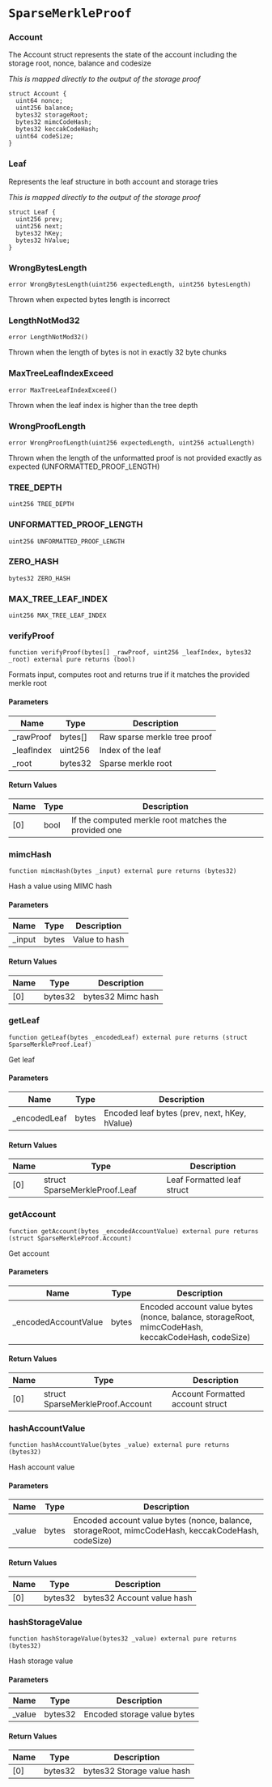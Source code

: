 # `SparseMerkleProof`

### Account

The Account struct represents the state of the account including the storage root, nonce, balance and codesize

_This is mapped directly to the output of the storage proof_

```solidity
struct Account {
  uint64 nonce;
  uint256 balance;
  bytes32 storageRoot;
  bytes32 mimcCodeHash;
  bytes32 keccakCodeHash;
  uint64 codeSize;
}
```

### Leaf

Represents the leaf structure in both account and storage tries

_This is mapped directly to the output of the storage proof_

```solidity
struct Leaf {
  uint256 prev;
  uint256 next;
  bytes32 hKey;
  bytes32 hValue;
}
```

### WrongBytesLength

```solidity
error WrongBytesLength(uint256 expectedLength, uint256 bytesLength)
```

Thrown when expected bytes length is incorrect

### LengthNotMod32

```solidity
error LengthNotMod32()
```

Thrown when the length of bytes is not in exactly 32 byte chunks

### MaxTreeLeafIndexExceed

```solidity
error MaxTreeLeafIndexExceed()
```

Thrown when the leaf index is higher than the tree depth

### WrongProofLength

```solidity
error WrongProofLength(uint256 expectedLength, uint256 actualLength)
```

Thrown when the length of the unformatted proof is not provided exactly as expected (UNFORMATTED_PROOF_LENGTH)

### TREE_DEPTH

```solidity
uint256 TREE_DEPTH
```

### UNFORMATTED_PROOF_LENGTH

```solidity
uint256 UNFORMATTED_PROOF_LENGTH
```

### ZERO_HASH

```solidity
bytes32 ZERO_HASH
```

### MAX_TREE_LEAF_INDEX

```solidity
uint256 MAX_TREE_LEAF_INDEX
```

### verifyProof

```solidity
function verifyProof(bytes[] _rawProof, uint256 _leafIndex, bytes32 _root) external pure returns (bool)
```

Formats input, computes root and returns true if it matches the provided merkle root

#### Parameters

| Name | Type | Description |
| ---- | ---- | ----------- |
| _rawProof | bytes[] | Raw sparse merkle tree proof |
| _leafIndex | uint256 | Index of the leaf |
| _root | bytes32 | Sparse merkle root |

#### Return Values

| Name | Type | Description |
| ---- | ---- | ----------- |
| [0] | bool | If the computed merkle root matches the provided one |

### mimcHash

```solidity
function mimcHash(bytes _input) external pure returns (bytes32)
```

Hash a value using MIMC hash

#### Parameters

| Name | Type | Description |
| ---- | ---- | ----------- |
| _input | bytes | Value to hash |

#### Return Values

| Name | Type | Description |
| ---- | ---- | ----------- |
| [0] | bytes32 | bytes32 Mimc hash |

### getLeaf

```solidity
function getLeaf(bytes _encodedLeaf) external pure returns (struct SparseMerkleProof.Leaf)
```

Get leaf

#### Parameters

| Name | Type | Description |
| ---- | ---- | ----------- |
| _encodedLeaf | bytes | Encoded leaf bytes (prev, next, hKey, hValue) |

#### Return Values

| Name | Type | Description |
| ---- | ---- | ----------- |
| [0] | struct SparseMerkleProof.Leaf | Leaf Formatted leaf struct |

### getAccount

```solidity
function getAccount(bytes _encodedAccountValue) external pure returns (struct SparseMerkleProof.Account)
```

Get account

#### Parameters

| Name | Type | Description |
| ---- | ---- | ----------- |
| _encodedAccountValue | bytes | Encoded account value bytes (nonce, balance, storageRoot, mimcCodeHash, keccakCodeHash, codeSize) |

#### Return Values

| Name | Type | Description |
| ---- | ---- | ----------- |
| [0] | struct SparseMerkleProof.Account | Account Formatted account struct |

### hashAccountValue

```solidity
function hashAccountValue(bytes _value) external pure returns (bytes32)
```

Hash account value

#### Parameters

| Name | Type | Description |
| ---- | ---- | ----------- |
| _value | bytes | Encoded account value bytes (nonce, balance, storageRoot, mimcCodeHash, keccakCodeHash, codeSize) |

#### Return Values

| Name | Type | Description |
| ---- | ---- | ----------- |
| [0] | bytes32 | bytes32 Account value hash |

### hashStorageValue

```solidity
function hashStorageValue(bytes32 _value) external pure returns (bytes32)
```

Hash storage value

#### Parameters

| Name | Type | Description |
| ---- | ---- | ----------- |
| _value | bytes32 | Encoded storage value bytes |

#### Return Values

| Name | Type | Description |
| ---- | ---- | ----------- |
| [0] | bytes32 | bytes32 Storage value hash |

